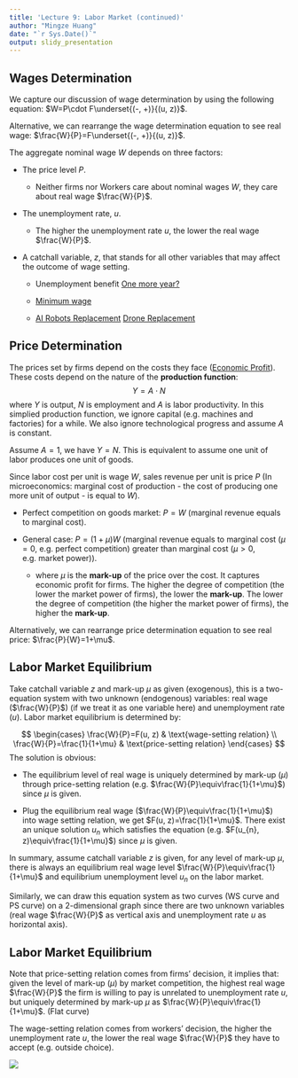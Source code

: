 ```yaml
---
title: 'Lecture 9: Labor Market (continued)'
author: "Mingze Huang"
date: "`r Sys.Date()`"
output: slidy_presentation
---
```


## Wages Determination

We capture our discussion of wage determination by using the following equation: $W=P\cdot F\underset{(-, +)}{(u, z)}$.

Alternative, we can rearrange the wage determination equation to see real wage: $\frac{W}{P}=F\underset{(-, +)}{(u, z)}$.

The aggregate nominal wage $W$ depends on three factors:

  - The price level $P$.
  
    - Neither firms nor Workers care about nominal wages $W$, they care about real wage $\frac{W}{P}$.

  - The unemployment rate, $u$.
  
    - The higher the unemployment rate $u$, the lower the real wage $\frac{W}{P}$.
  
  - A catchall variable, $z$, that stands for all other variables that may affect the outcome of wage setting.
  
    - Unemployment benefit [One more year?](https://www.cnbc.com/2021/07/16/delta-variant-may-fuel-push-to-extend-unemployment-pay-experts-say.html)
    
    - [Minimum wage](https://www.dol.gov/agencies/whd/minimum-wage/state#footnote) 

    - [AI Robots Replacement](https://abc7ny.com/covid-covid-19-hollywood-florida-restaurant/10556362/) [Drone Replacement](https://www.youtube.com/watch?v=44KvHwRHb3A)


## Price Determination

The prices set by firms depend on the costs they face ([Economic Profit](https://en.wikipedia.org/wiki/Profit_(economics))). These costs depend on the nature of the **production function**:
$$
Y=A\cdot N
$$
where $Y$ is output, $N$ is employment and $A$ is labor productivity. In this simplied production function, we ignore capital (e.g. machines and factories) for a while. We also ignore technological progress and assume $A$ is constant.

Assume $A=1$, we have $Y=N$. This is equivalent to assume one unit of labor produces one unit of goods.

Since labor cost per unit is wage $W$, sales revenue per unit is price $P$ (In microeconomics: marginal cost of production - the cost of producing one more unit of output - is equal to $W$).

  - Perfect competition on goods market: $P=W$ (marginal revenue equals to marginal cost).
  
  - General case: $P=(1+\mu)W$ (marginal revenue equals to marginal cost ($\mu=0$, e.g. perfect competition) greater than marginal cost ($\mu>0$, e.g. market power)).
  
    - where $\mu$ is the **mark-up** of the price over the cost. It captures economic profit for firms. The higher the degree of competition (the lower the market power of firms), the lower the **mark-up**. The lower the degree of competition (the higher the market power of firms), the higher the **mark-up**.

Alternatively, we can rearrange price determination equation to see real price: $\frac{P}{W}=1+\mu$.

## Labor Market Equilibrium

Take catchall variable $z$ and mark-up $\mu$ as given (exogenous), this is a two-equation system with two unknown (endogenous) variables: real wage ($\frac{W}{P}$) (if we treat it as one variable here) and unemployment rate ($u$). Labor market equilibrium is determined by:

$$
\begin{cases}
\frac{W}{P}=F(u, z)           & \text{wage-setting relation}  \\
\frac{W}{P}=\frac{1}{1+\mu}   & \text{price-setting relation}
\end{cases}
$$
The solution is obvious: 

  - The equilibrium level of real wage is uniquely determined by mark-up ($\mu$) through price-setting relation (e.g. $\frac{W}{P}\equiv\frac{1}{1+\mu}$) since $\mu$ is given.
  
  - Plug the equilibrium real wage ($\frac{W}{P}\equiv\frac{1}{1+\mu}$) into wage setting relation, we get $F(u, z)=\frac{1}{1+\mu}$. There exist an unique solution $u_{n}$ which satisfies the equation (e.g. $F(u_{n}, z)\equiv\frac{1}{1+\mu}$) since $\mu$ is given.
  
In summary, assume catchall variable $z$ is given, for any level of mark-up $\mu$, there is always an equilibrium real wage level $\frac{W}{P}\equiv\frac{1}{1+\mu}$ and equilibrium unemployment level $u_{n}$ on the labor market.

Similarly, we can draw this equation system as two curves (WS curve and PS curve) on a 2-dimensional graph since there are two unknown variables (real wage $\frac{W}{P}$ as vertical axis and unemployment rate $u$ as horizontal axis).

## Labor Market Equilibrium

Note that price-setting relation comes from firms' decision, it implies that: given the level of mark-up ($\mu$) by market competition, the highest real wage $\frac{W}{P}$ the firm is willing to pay is unrelated to unemployment rate $u$, but uniquely determined by mark-up $\mu$ as $\frac{W}{P}\equiv\frac{1}{1+\mu}$. (Flat curve)

The wage-setting relation comes from workers' decision, the higher the unemployment rate $u$, the lower the real wage $\frac{W}{P}$ they have to accept (e.g. outside choice).
  
![](labormarket.png)
